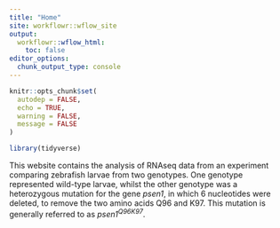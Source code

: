 ```yaml
---
title: "Home"
site: workflowr::wflow_site
output:
  workflowr::wflow_html:
    toc: false
editor_options:
  chunk_output_type: console
---
```


```r
knitr::opts_chunk$set(
  autodep = FALSE,
  echo = TRUE,
  warning = FALSE,
  message = FALSE
)
```

```r
library(tidyverse)
```

This website contains the analysis of RNAseq data from an experiment comparing zebrafish larvae from two genotypes.
One genotype represented wild-type larvae, whilst the other genotype was a heterozygous mutation for the gene *psen1*, in which 6 nucleotides were deleted, to remove the two amino acids Q96 and K97.
This mutation is generally referred to as *psen1^Q96K97^*.

